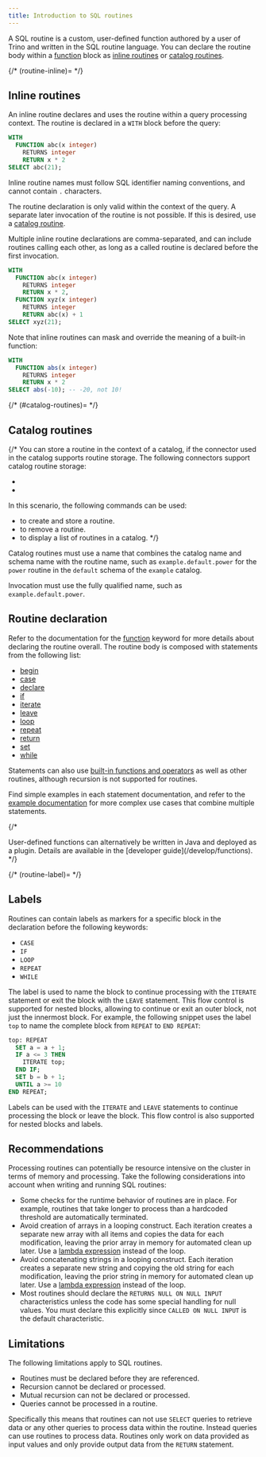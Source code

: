 ```yaml
---
title: Introduction to SQL routines
---
```


A SQL routine is a custom, user-defined function authored by a user of Trino and
written in the SQL routine language. You can declare the routine body within a
[function](/sql/routines/function) block as [inline routines](#inline-routines) or [catalog
routines](#catalog-routines).

{/* (routine-inline)= */}
## Inline routines

An inline routine declares and uses the routine within a query processing
context. The routine is declared in a `WITH` block before the query:

```sql
WITH
  FUNCTION abc(x integer)
    RETURNS integer
    RETURN x * 2
SELECT abc(21);
```

Inline routine names must follow SQL identifier naming conventions, and cannot
contain `.` characters.

The routine declaration is only valid within the context of the query. A
separate later invocation of the routine is not possible. If this is desired,
use a [catalog routine](#catalog-routines).

Multiple inline routine declarations are comma-separated, and can include
routines calling each other, as long as a called routine is declared before
the first invocation.

```sql
WITH
  FUNCTION abc(x integer)
    RETURNS integer
    RETURN x * 2,
  FUNCTION xyz(x integer)
    RETURNS integer
    RETURN abc(x) + 1
SELECT xyz(21);
```

Note that inline routines can mask and override the meaning of a built-in function:

```sql
WITH
  FUNCTION abs(x integer)
    RETURNS integer
    RETURN x * 2
SELECT abs(-10); -- -20, not 10!
```

{/* (#catalog-routines)= */}
## Catalog routines

{/* You can store a routine in the context of a catalog, if the connector used in
the catalog supports routine storage. The following connectors support catalog
routine storage:

* [](/connector/hive)
* [](/connector/memory)

In this scenario, the following commands can be used:

* [](/sql/create-function) to create and store a routine.
* [](/sql/drop-function) to remove a routine.
* [](/sql/show-functions) to display a list of routines in a catalog. */}

Catalog routines must use a name that combines the catalog name and schema name
with the routine name, such as `example.default.power` for the `power` routine
in the `default` schema of the `example` catalog.

Invocation must use the fully qualified name, such as `example.default.power`.


## Routine declaration

Refer to the documentation for the [function](/sql/routines/function) keyword for more
details about declaring the routine overall. The routine body is composed with
statements from the following list:

* [begin](/sql/routines/begin)
* [case](/sql/routines/case)
* [declare](/sql/routines/declare)
* [if](/sql/routines/if)
* [iterate](/sql/routines/iterate)
* [leave](/sql/routines/leave)
* [loop](/sql/routines/loop)
* [repeat](/sql/routines/repeat)
* [return](/sql/routines/return)
* [set](/sql/routines/set)
* [while](/sql/routines/while)

Statements can also use [built-in functions and operators](/sql/functions/list) as well
as other routines, although recursion is not supported for routines.

Find simple examples in each statement documentation, and refer to the [example
documentation](/sql/routines/examples) for more complex use cases that combine
multiple statements.

{/* 

<Note>
User-defined functions can alternatively be written in Java and deployed as a
plugin. Details are available in the [developer guide](/develop/functions).
</Note> */}

{/* (routine-label)= */}
## Labels

Routines can contain labels as markers for a specific block in the declaration
before the following keywords:

* `CASE`
* `IF`
* `LOOP`
* `REPEAT`
* `WHILE`

The label is used to name the block to continue processing with the `ITERATE`
statement or exit the block with the `LEAVE` statement. This flow control is
supported for nested blocks, allowing to continue or exit an outer block, not
just the innermost block. For example, the following snippet uses the label
`top` to name the complete block from `REPEAT` to `END REPEAT`:

```sql
top: REPEAT
  SET a = a + 1;
  IF a <= 3 THEN
    ITERATE top;
  END IF;
  SET b = b + 1;
  UNTIL a >= 10
END REPEAT;
```

Labels can be used with the `ITERATE` and `LEAVE` statements to continue
processing the block or leave the block. This flow control is also supported for
nested blocks and labels.

## Recommendations

Processing routines can potentially be resource intensive on the cluster in
terms of memory and processing. Take the following considerations into account
when writing and running SQL routines:

* Some checks for the runtime behavior of routines are in place. For example,
  routines that take longer to process than a hardcoded threshold are
  automatically terminated.
* Avoid creation of arrays in a looping construct. Each iteration creates a
  separate new array with all items and copies the data for each modification,
  leaving the prior array in memory for automated clean up later. Use a [lambda
  expression](/sql/functions/lambda) instead of the loop.
* Avoid concatenating strings in a looping construct. Each iteration creates a
  separate new string and copying the old string for each modification, leaving
  the prior string in memory for automated clean up later. Use a [lambda
  expression](/sql/functions/lambda) instead of the loop.
* Most routines should declare the `RETURNS NULL ON NULL INPUT` characteristics
  unless the code has some special handling for null values. You must declare
  this explicitly since `CALLED ON NULL INPUT` is the default characteristic.

## Limitations

The following limitations apply to SQL routines.

* Routines must be declared before they are referenced.
* Recursion cannot be declared or processed.
* Mutual recursion can not be declared or processed.
* Queries cannot be processed in a routine.

Specifically this means that routines can not use `SELECT` queries to retrieve
data or any other queries to process data within the routine. Instead queries
can use routines to process data. Routines only work on data provided as input
values and only provide output data from the `RETURN` statement.
